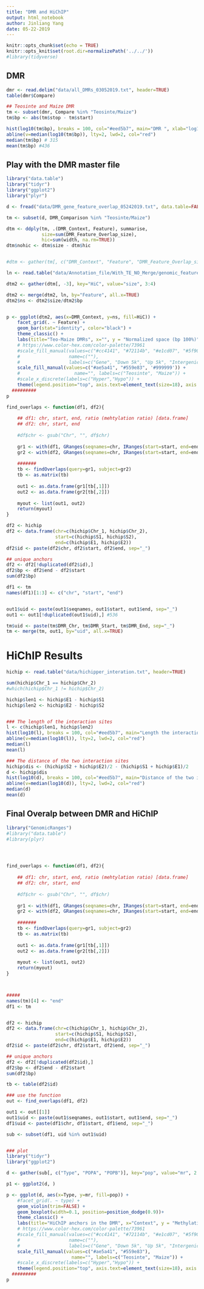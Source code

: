 ```yaml
---
title: "DMR and HiChIP"
output: html_notebook
author: Jinliang Yang
date: 05-22-2019
---
```



```r
knitr::opts_chunk$set(echo = TRUE) 
knitr::opts_knit$set(root.dir=normalizePath('../../')) 
#library(tidyverse)
```



## DMR

```r
dmr <- read.delim("data/all_DMRs_03052019.txt", header=TRUE)
table(dmr$Compare)

## Teosinte and Maize DMR
tm <- subset(dmr, Compare %in% "Teosinte/Maize")
tm$bp <- abs(tm$stop - tm$start)

hist(log10(tm$bp), breaks = 100, col="#eed5b7", main="DMR ", xlab="log10(bp)")
abline(v=median(log10(tm$bp)), lty=2, lwd=2, col="red")
median(tm$bp) # 315
mean(tm$bp) #436

```


## Play with the DMR master file

```r
library("data.table")
library("tidyr")
library("ggplot2")
library("plyr")

d <- fread("data/DMR_gene_feature_overlap_05242019.txt", data.table=FALSE)

tm <- subset(d, DMR_Comparison %in% "Teosinte/Maize")

dtm <- ddply(tm, .(DMR_Context, Feature), summarise,
             size=sum(DMR_Feature_Overlap_size),
             hic=sum(width, na.rm=TRUE))
dtm$nohic <- dtm$size - dtm$hic


#dtm <- gather(tm[, c("DMR_Context", "Feature", "DMR_Feature_Overlap_size")], key="Context", value="size", 3)

ln <- read.table("data/Annotation_file/With_TE_NO_Merge/genomic_feature_length.txt", header=T)

dtm2 <- gather(dtm[, -3], key="HiC", value="size", 3:4)

dtm2 <- merge(dtm2, ln, by="Feature", all.x=TRUE)
dtm2$ns <- dtm2$size/dtm2$bp


p <- ggplot(dtm2, aes(x=DMR_Context, y=ns, fill=HiC)) +
    facet_grid(. ~ Feature) +
    geom_bar(stat="identity", color="black") +
    theme_classic() +
    labs(title="Teo-Maize DMRs", x="", y = "Normalized space (bp 100%)")+
    # https://www.color-hex.com/color-palette/73961
    #scale_fill_manual(values=c("#cc4141", "#72114b", "#e1cd07", "#5f9057", "#114c63", "#d3d3d3"),
    #                  name=c(""),
    #                  labels=c("Gene", "Down 5k", "Up 5k", "Intergenic", "TE", "Rest")) +
    scale_fill_manual(values=c("#ae5a41", "#559e83", '#999999')) +
    #                    name="", labels=c("Teosinte", "Maize")) +
    #scale_x_discrete(labels=c("Hyper","Hypo")) +
    theme(legend.position="top", axis.text=element_text(size=18), axis.title=element_text(size=18) )
  #########
p


```




```r
find_overlaps <- function(df1, df2){
    
    ## df1: chr, start, end, ratio (mehtylation ratio) [data.frame]
    ## df2: chr, start, end
    
    #df$chr <- gsub("Chr", "", df$chr)
    
    gr1 <- with(df1, GRanges(seqnames=chr, IRanges(start=start, end=end)))
    gr2 <- with(df2, GRanges(seqnames=chr, IRanges(start=start, end=end)))
    
    #######
    tb <- findOverlaps(query=gr1, subject=gr2)
    tb <- as.matrix(tb)
    
    out1 <- as.data.frame(gr1[tb[,1]])
    out2 <- as.data.frame(gr2[tb[,2]])
    
    myout <- list(out1, out2)
    return(myout)
}

df2 <- hichip
df2 <- data.frame(chr=c(hichip$Chr_1, hichip$Chr_2), 
                  start=c(hichip$S1, hichip$S2),
                  end=c(hichip$E1, hichip$E2))
df2$id <- paste(df2$chr, df2$start, df2$end, sep="_")

## unique anchors
df2 <- df2[!duplicated(df2$id),]
df2$bp <- df2$end - df2$start
sum(df2$bp)

df1 <- tm
names(df1)[1:3] <- c("chr", "start", "end")


out1$uid <- paste(out1$seqnames, out1$start, out1$end, sep="_") 
out1 <- out1[!duplicated(out1$uid),] #536

tm$uid <- paste(tm$DMR_Chr, tm$DMR_Start, tm$DMR_End, sep="_") 
tm <- merge(tm, out1, by="uid", all.x=TRUE)

```





# HiChIP Results


```r
hichip <- read.table("data/hichipper_interation.txt", header=TRUE)

sum(hichip$Chr_1 == hichip$Chr_2)
#which(hichip$Chr_1 != hichip$Chr_2)

hichip$len1 <- hichip$E1 - hichip$S1
hichip$len2 <- hichip$E2 - hichip$S2


### The length of the interaction sites
l <- c(hichip$len1, hichip$len2)
hist(log10(l), breaks = 100, col="#eed5b7", main="Length the interaction sites", xlab="Log10(bp)")
abline(v=median(log10(l)), lty=2, lwd=2, col="red")
median(l) 
mean(l)

### The distance of the two interaction sites
hichip$dis <- (hichip$S2 + hichip$E2)/2 - (hichip$S1 + hichip$E1)/2
d <- hichip$dis
hist(log10(d), breaks = 100, col="#eed5b7", main="Distance of the two interaction sites", xlab="Log10(bp)")
abline(v=median(log10(d)), lty=2, lwd=2, col="red")
median(d) 
mean(d)

```



## Final Overalp between DMR and HiChIP

```r
library("GenomicRanges")
#library("data.table")
#library(plyr)




find_overlaps <- function(df1, df2){
    
    ## df1: chr, start, end, ratio (mehtylation ratio) [data.frame]
    ## df2: chr, start, end
    
    #df$chr <- gsub("Chr", "", df$chr)
    
    gr1 <- with(df1, GRanges(seqnames=chr, IRanges(start=start, end=end)))
    gr2 <- with(df2, GRanges(seqnames=chr, IRanges(start=start, end=end)))
    
    #######
    tb <- findOverlaps(query=gr1, subject=gr2)
    tb <- as.matrix(tb)
    
    out1 <- as.data.frame(gr1[tb[,1]])
    out2 <- as.data.frame(gr2[tb[,2]])
    
    myout <- list(out1, out2)
    return(myout)
}



#####
names(tm)[4] <- "end"
df1 <- tm


df2 <- hichip
df2 <- data.frame(chr=c(hichip$Chr_1, hichip$Chr_2), 
                  start=c(hichip$S1, hichip$S2),
                  end=c(hichip$E1, hichip$E2))
df2$id <- paste(df2$chr, df2$start, df2$end, sep="_")

## unique anchors
df2 <- df2[!duplicated(df2$id),]
df2$bp <- df2$end - df2$start
sum(df2$bp)

tb <- table(df2$id)

### use the function
out <- find_overlaps(df1, df2)

out1 <- out[[1]]
out1$uid <- paste(out1$seqnames, out1$start, out1$end, sep="_")
df1$uid <- paste(df1$chr, df1$start, df1$end, sep="_")

sub <- subset(df1, uid %in% out1$uid)


### plot
library("tidyr")
library("ggplot2")

d <- gather(sub[, c("Type", "POPA", "POPB")], key="pop", value="mr", 2:3)

p1 <- ggplot2(d, )

p <- ggplot(d, aes(x=Type, y=mr, fill=pop)) +
    #facet_grid(. ~ type) +
    geom_violin(trim=FALSE) +
    geom_boxplot(width=0.1, position=position_dodge(0.9))+
    theme_classic() +
    labs(title="HiChIP anchors in the DMR", x="Context", y = "Methylation level")+
    # https://www.color-hex.com/color-palette/73961
    #scale_fill_manual(values=c("#cc4141", "#72114b", "#e1cd07", "#5f9057", "#114c63", "#d3d3d3"),
    #                  name=c(""),
    #                  labels=c("Gene", "Down 5k", "Up 5k", "Intergenic", "TE", "Rest")) +
    scale_fill_manual(values=c("#ae5a41", "#559e83"),
                        name="", labels=c("Teosinte", "Maize")) +
    #scale_x_discrete(labels=c("Hyper","Hypo")) +
    theme(legend.position="top", axis.text=element_text(size=18), axis.title=element_text(size=18) )
  #########
p
```



